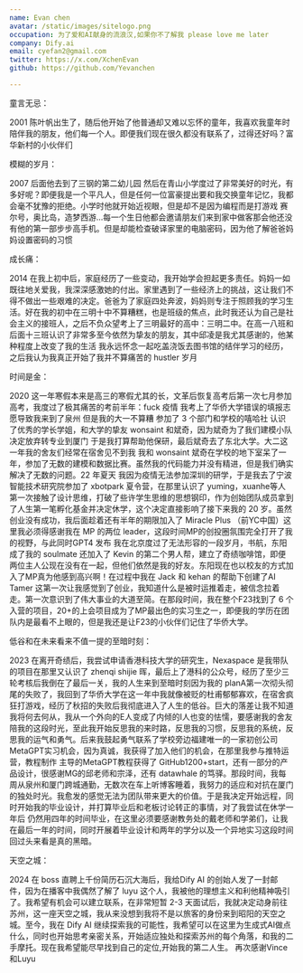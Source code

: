 ```yaml
---
name: Evan chen
avatar: /static/images/sitelogo.png
occupation: 为了爱和AI献身的流浪汉,如果你不了解我 please love me later
company: Dify.ai
email: cyefan2@gmail.com
twitter: https://x.com/XchenEvan
github: https://github.com/Yevanchen

---
```


童言无忌：

2001 陈叶帆出生了，随后他开始了他普通却又难以忘怀的童年，我喜欢我童年时陪伴我的朋友，他们每一个人。即便我们现在很久都没有联系了，过得还好吗？富华新村的小伙伴们

模糊的岁月：

2007  后面他去到了三钢的第二幼儿园 然后在青山小学度过了非常美好的时光，有多好呢？即便我是一个平凡人，但是任何一位富豪提出要和我交换童年记忆，我都会毫不犹豫的拒绝。小学时他就开始近视眼，但是却不是因为编程而是打游戏 赛尔号，奥比岛，造梦西游...每一个生日他都会邀请朋友们来到家中做客那会他还没有他的第一部步步高手机。但是却能检查破译家里的电脑密码，因为他了解爸爸妈妈设置密码的习惯

成长痛：

2014 在我上初中后，家庭经历了一些变动，我开始学会担起更多责任。妈妈一如既往地关爱我，我深深感激她的付出。家里遇到了一些经济上的挑战，这让我们不得不做出一些艰难的决定。爸爸为了家庭四处奔波，妈妈则专注于照顾我的学习生活。好在我的初中在三明十中不算糟糕，也是班级的焦点，此时我还认为自己是社会主义的接班人，之后不负众望考上了三明最好的高中：三明二中。在高一八班和后面十三班认识了非常多至今依然为挚友的朋友，其中邱凌是我尤其感谢的，他某种程度上改变了我的生活 我永远怀念一起吃盖浇饭去图书馆的结伴学习的经历，之后我认为我真正开始了我并不算痛苦的 hustler 岁月

时间是金：

2020 这一年寒假本来是高三的寒假尤其的长，文革后恢复高考后第一次七月参加高考，我度过了极其痛苦的考前半年：fuck 疫情 我考上了华侨大学错误的填报志愿导致我来到了泉州 但是我的大一不算糟 参加了 3 个部门和学校的嘻哈社 认识了优秀的学长学姐，和大学的挚友 wonsaint 和斌奇，因为斌奇为了我们建模小队决定放弃转专业到厦门 于是我打算帮助他保研，最后斌奇去了东北大学。大二这一年我的舍友们经常在宿舍见不到我 我和 wonsaint 斌奇在学校的地下室呆了一年，参加了无数的建模和数据比赛。虽然我的代码能力并没有精进，但是我们确实解决了无数的问题。22 年夏天 我因为疫情无法参加深圳的研学，于是我去了宁波智能技术研究院参加了 xbotpark 夏令营，在那里认识了 yuming，xuanhe等人 第一次接触了设计思维，打破了些许学生思维的思想钢印，作为创始团队成员拿到了人生第一笔孵化基金并决定休学，这个决定直接影响了接下来我的 20 岁。虽然创业没有成功，我后面趁着还有半年的期限加入了 Miracle Plus （前YC中国）这里我必须得感谢我在 MP 的两位 leader，这段时间MP的创投圈氛围完全打开了我的视野，与此同时GPT4 发布 我在北京度过了无法形容的一段岁月，书航，东阳成了我的 soulmate 还加入了 Kevin 的第二个男人帮，建立了奇绩咖啡馆，即便两位主人公现在没有在一起，但他们依然是我的好友。东阳现在也以校友的方式加入了MP真为他感到高兴啊！在过程中我在 Jack 和 kehan 的帮助下创建了AI Tamer 这第一次让我感觉到了创业，我知道什么是被时运推着走，被信念拉着走。第一次意识到了伟大事业的大道至简。在那段时间，我在整个F23找到了 6 个入营的项目，20+的上会项目成为了MP最出色的实习生之一，即便我的学历在团队内是最看不上眼的，但是我还是让F23的小伙伴们记住了华侨大学。

低谷和在未来看来不值一提的至暗时刻：

2023 在离开奇绩后，我尝试申请香港科技大学的研究生，Nexaspace 是我带队的项目在那里又认识了 zhenqi shijie 晖，最后上了港科的公众号，经历了至少三轮考核后我倒在了最后一关，我的人生来到至暗时刻因为我的 planA第一次彻头彻尾的失败了，我回到了华侨大学在这一年中我就像被贬的杜甫郁郁寡欢，在宿舍疯狂打游戏，经历了秋招的失败后我彻底进入了人生的低谷。巨大的落差让我不知道我将何去何从，我从一个外向的E人变成了内倾的I人也变的怯懦，要感谢我的舍友陪我的这段时光，至此我开始反思我的来时路，反思我的习惯，反思我的系统，反思我的运气和勇气。后来我鼓起勇气联系了学校旁边福建唯一的一家初创公司MetaGPT实习机会，因为真诚，我获得了加入他们的机会，在那里我参与推特运营，教程制作 主导的MetaGPT教程获得了 GitHub1200+start，还有一部分的产品设计，很感谢MG的邱老师和宗泽，还有 datawhale 的笃驿。那段时间，我每周从泉州和厦门跨城通勤，无数次在车上听博客睡着，我努力的适应和对抗在厦门的独处时光。我愈发的感觉无法为团队带来更大的价值。于是我决定开始远程，同时开始我的毕业设计，并打算毕业后和老板讨论转正的事情，对了我尝试在休学一年后 仍然用四年的时间毕业，在这里必须要感谢教务处的戴老师和学弟们，让我在最后一年的时间，同时开展着毕业设计和两年的学分以及一个异地实习这段时间回过头来看是真的黑暗。

天空之城：

2024 在 boss 直聘上千份简历石沉大海后，我给Dify AI 的创始人发了一封邮件，因为在播客中我偶然了解了 luyu 这个人，我被他的理想主义和利他精神吸引了。我希望有机会可以建立联系，在非常短暂 2-3 天面试后，我就决定动身前往苏州，这一座天空之城，我从来没想到我将不是以旅客的身份来到昭阳的天空之城。至今，我在 Dify AI 继续探索我的可能性，我希望可以在这里为生成式AI做点什么，同时也开始思考亲密关系，开始适应独处和探索苏州的每个角落，和我的二手摩托。现在我希望能尽早找到自己的定位,开始我的第二人生。 再次感谢Vince和Luyu

